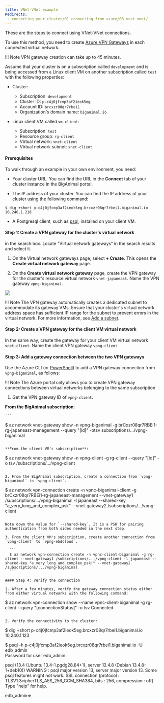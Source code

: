 ```yaml
---
title: VNet-VNet example
Redirects:
 - connecting_your_cluster/01_connecting_from_azure/03_vnet_vnet/
---
```


    
These are the steps to connect using VNet-VNet connections. 

To use this method, you need to create [Azure VPN Gateways](https://docs.microsoft.com/en-us/azure/vpn-gateway/vpn-gateway-about-vpngateways) in each connected virtual network.  

!!! Note
    VPN gateway creation can take up to 45 minutes. 

Assume that your cluster is on a subscription called `development` and is being accessed from a Linux client VM on another subscription called `test` with the following properties:

- Cluster:
  - Subscription: `development`
  - Cluster ID: `p-c4j0jfcmp3af2ieok5eg` 
  - Account ID: `brcxzr08qr7rbei1` 
  - Organization's domain name: `biganimal.io` 


- Linux client VM called `vm-client`:
  - Subscription: `test`
  - Resource group: `rg-client`
  - Virtual network: `vnet-client`
  - Virtual network subnet: `snet-client`

#### Prerequisites

To walk through an example in your own environment, you need:

- Your cluster URL. You can find the URL in the **Connect** tab of your cluster instance in the BigAnimal portal.
 
- The IP address of your cluster. You can find the IP address of your cluster using the following command:

 ```
 $ dig +short p-c4j0jfcmp3af2ieok5eg.brcxzr08qr7rbei1.biganimal.io 
 10.240.1.218
 ```
 
- A Postgresql client, such as [psql](https://www.postgresql.org/download/), installed on your client VM.

#### Step 1: Create a VPN gateway for the cluster's virtual network
  in the search box. Locate "Virtual network gateways" in the search results and select it.

1. On the Virtual network gateways page, select **+ Create**. This opens the **Create virtual network gateway** page.

1. On the **Create virtual network gateway** page, create the VPN gateway for the cluster's resource virtual network `vnet-japaneast`. Name the VPN gateway `vpng-biganimal`.

 ![](../images/image8.png)

!!! Note
    The VPN gateway automatically creates a dedicated subnet to accommodate its gateway VMs. Ensure that your cluster's virtual network address space has sufficient IP range for the subnet to prevent errors in the virtual network. For more information, see [Add a subnet](https://docs.microsoft.com/en-us/azure/virtual-network/virtual-network-manage-subnet#add-a-subnet).

#### Step 2: Create a VPN gateway for the client VM virtual network

In the same way, create the gateway for your client VM virtual network `vnet-client`. Name the client VPN gateway `vpng-client`.

#### Step 3: Add a gateway connection between the two VPN gateways

Use the Azure CLI (or [PowerShell](https://docs.microsoft.com/en-us/azure/vpn-gateway/vpn-gateway-vnet-vnet-rm-ps)) to add a VPN gateway connection from `vpng-biganimal`, as follows:

!!! Note
    The Azure portal only allows you to create VPN gateway connections between virtual networks belonging to the same subscription.

1. Get the VPN gateway ID of `vpng-client`.

 **From the BigAnimal subscription**:

    ```
   $ az network vnet-gateway show -n vpng-biganimal -g brCxzr08qr7RBEi1-rg-japaneast-management --query "[id]" -otsv
   subscriptions/.../vpng-biganimal
   ```

 **From the client VM's subscription**:

   ```
   $ az network vnet-gateway show -n vpng-client -g rg-client --query "[id]" -o tsv
   /subscriptions/.../vpng-client
   ```

2. From the BigAnimal subscription, create a connection from `vpng-biganimal` to `vpng-client`.

  ```
  $ az network vpn-connection create -n vpnc-biganimal-client -g brCxzr08qr7RBEi1-rg-japaneast-management --vnet-gateway1 /subscriptions/.../vpng-biganimal -l japaneast --shared-key "a_very_long_and_complex_psk" \--vnet-gateway2 /subscriptions/.../vpng-client

  ```

 Note down the value for `--shared-key`. It is a PSK for pairing authentication from both sides needed in the next step.

3. From the client VM's subscription, create another connection from `vpng-client` to `vpng-ebdcloud`.

    ```
    $ az network vpn-connection create -n vpnc-client-biganimal -g rg-client --vnet-gateway1 /subscriptions/.../vpng-client -l japaneast --shared-key "a_very_long_and_complex_psk!" --vnet-gateway2 /subscriptions/.../vpng-biganimal
    ```

#### Step 4: Verify the connection

1. After a few minutes, verify the gateway connection status either from either virtual networks with the following command:

 ```
 $ az network vpn-connection show --name vpnc-client-biganimal -g rg-client --query "[connectionStatus]" -o tsv
Connected
 ```

2. Verify the connectivity to the cluster:

 ```
 $ dig +short p-c4j0jfcmp3af2ieok5eg.brcxzr08qr7rbei1.biganimal.io 
 10.240.1.123 
       
 $ psql -h p-c4j0jfcmp3af2ieok5eg.brcxzr08qr7rbei1.biganimal.io -U edb_admin      
 Password for user edb_admin: 
 
 psql (13.4 (Ubuntu 13.4-1.pgdg28.84+1), server 13.4.8 (Debian 13.4.8-1+deb10)) 
 WARNING : psql major version 13, server major version 13. Some psql features might not work. 
 SSL connection (protocol : TLSV1.3cipherTLS_AES_256_GCM_SHA384, bits : 256, compression : off) Type "help" for help. 
 
 edb_admin=>
 
 ```

